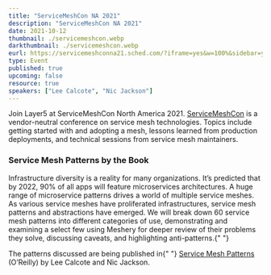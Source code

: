 ```yaml
---
title: "ServiceMeshCon NA 2021"
description: "ServiceMeshCon NA 2021"
date: 2021-10-12
thumbnail: ./servicemeshcon.webp
darkthumbnail: ./servicemeshcon.webp
eurl: https://servicemeshconna21.sched.com/?iframe=yes&w=100%&sidebar=yes&bg=no#
type: Event
published: true
upcoming: false
resource: true
speakers: ["Lee Calcote", "Nic Jackson"]
---
```


Join Layer5 at ServiceMeshCon North America 2021. <a href="https://events.linuxfoundation.org/servicemeshcon-north-america">ServiceMeshCon</a> is a vendor-neutral conference on service mesh technologies. Topics include getting started with and adopting a mesh, lessons learned from production deployments, and technical sessions from service mesh maintainers.

<h3>Service Mesh Patterns by the Book</h3>
<p>
  Infrastructure diversity is a reality for many organizations. It’s predicted
  that by 2022, 90% of all apps will feature microservices architectures. A huge
  range of microservice patterns drives a world of multiple service meshes. As
  various service meshes have proliferated infrastructures, service mesh
  patterns and abstractions have emerged. We will break down 60 service mesh
  patterns into different categories of use, demonstrating and examining a
  select few using Meshery for deeper review of their problems they solve,
  discussing caveats, and highlighting anti-patterns.{" "}
</p>

<p>
  The patterns discussed are being published in{" "}
  <a href="/books/service-mesh-patterns">Service Mesh Patterns</a> (O’Reilly) by
  Lee Calcote and Nic Jackson.
</p>
